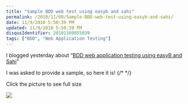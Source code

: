 ```yaml
---
title: "Sample BDD web test using easyb and sahi"
permalink: /2010/11/09/Sample-BDD-web-test-using-easyb-and-sahi/
date: 11/9/2010 5:50:39 PM
updated: 11/9/2010 5:50:39 PM
disqusIdentifier: 20101109055039
tags: ["BDD", "Web Application Testing"]
---
```

I blogged yesterday about “[BDD web application testing using easyB and Sahi](http://www.laurentkempe.com/post/BDD-web-application-testing-using-easyB-and-Sahi.aspx)”

I was asked to provide a sample, so here it is!
{/* <!-- more --> */}

Click the picture to see full size

[![](http://farm5.static.flickr.com/4147/5160221521_a43a6f0c78_o.png)](http://www.flickr.com/photos/laurentkempe/5160221521/ "sample easyb & sahi by Laurent Kempé, on Flickr")
